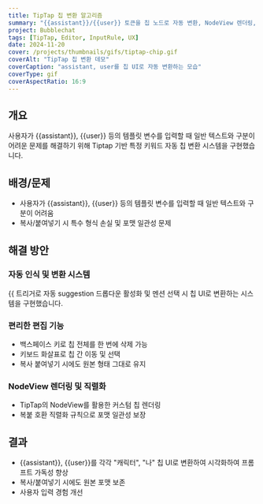 ```yaml
---
title: TipTap 칩 변환 알고리즘
summary: "{{assistant}}/{{user}} 토큰을 칩 노드로 자동 변환, NodeView 렌더링, 복붙 호환 직렬화 규칙."
project: Bubblechat
tags: [TipTap, Editor, InputRule, UX]
date: 2024-11-20
cover: /projects/thumbnails/gifs/tiptap-chip.gif
coverAlt: "TipTap 칩 변환 데모"
coverCaption: "assistant, user를 칩 UI로 자동 변환하는 모습"
coverType: gif
coverAspectRatio: 16:9
---
```


## 개요

사용자가 {{assistant}}, {{user}} 등의 템플릿 변수를 입력할 때 일반 텍스트와 구분이 어려운 문제를 해결하기 위해 Tiptap 기반 특정 키워드 자동 칩 변환 시스템을 구현했습니다.

## 배경/문제

- 사용자가 {{assistant}}, {{user}} 등의 템플릿 변수를 입력할 때 일반 텍스트와 구분이 어려움
- 복사/붙여넣기 시 특수 형식 손실 및 포맷 일관성 문제

## 해결 방안

### 자동 인식 및 변환 시스템

{{ 트리거로 자동 suggestion 드롭다운 활성화 및 멘션 선택 시 칩 UI로 변환하는 시스템을 구현했습니다.

### 편리한 편집 기능

- 백스페이스 키로 칩 전체를 한 번에 삭제 가능
- 키보드 화살표로 칩 간 이동 및 선택
- 복사 붙여넣기 시에도 원본 형태 그대로 유지

### NodeView 렌더링 및 직렬화

- TipTap의 NodeView를 활용한 커스텀 칩 렌더링
- 복붙 호환 직렬화 규칙으로 포맷 일관성 보장

## 결과

- {{assistant}}, {{user}}를 각각 "캐릭터", "나" 칩 UI로 변환하여 시각화하여 프롬프트 가독성 향상
- 복사/붙여넣기 시에도 원본 포맷 보존
- 사용자 입력 경험 개선
